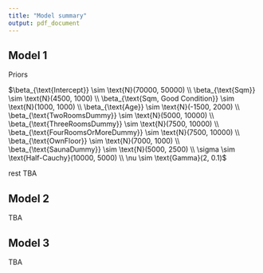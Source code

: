 ```yaml
---
title: "Model summary"
output: pdf_document
---
```

  
## Model 1

Priors

$\beta_{\text{Intercept}} \sim \text{N}(70000, 50000) \\
\beta_{\text{Sqm}} \sim \text{N}(4500, 1000) \\
\beta_{\text{Sqm, Good Condition}} \sim \text{N}(1000, 1000) \\
\beta_{\text{Age}} \sim \text{N}(-1500, 2000) \\
\beta_{\text{TwoRoomsDummy}} \sim \text{N}(5000, 10000) \\
\beta_{\text{ThreeRoomsDummy}} \sim \text{N}(7500, 10000) \\
\beta_{\text{FourRoomsOrMoreDummy}} \sim \text{N}(7500, 10000) \\
\beta_{\text{OwnFloor}} \sim \text{N}(7000, 1000) \\
\beta_{\text{SaunaDummy}} \sim \text{N}(5000, 2500) \\
\sigma \sim \text{Half-Cauchy}(10000, 5000) \\
\nu \sim \text{Gamma}(2, 0.1)$

rest TBA

## Model 2 

TBA

## Model 3

TBA